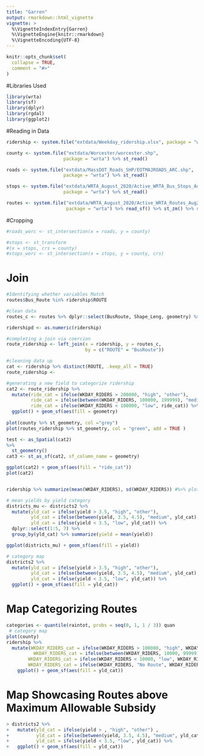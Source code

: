 ```yaml
---
title: "Garren"
output: rmarkdown::html_vignette
vignette: >
  %\VignetteIndexEntry{Garren}
  %\VignetteEngine{knitr::rmarkdown}
  %\VignetteEncoding{UTF-8}
---
```


```r
knitr::opts_chunk$set(
  collapse = TRUE,
  comment = "#>"
)
```


#Libraries Used
```r
library(wrta)
library(sf)
library(dplyr)
library(rgdal)
library(ggplot2)
```

#Reading in Data
```r
ridership <- system.file("extdata/Weekday_ridership.xlsx", package = "wrta") %>% st_read

county <- system.file("extdata/Worcester/worcester.shp",
                     package = "wrta") %>% st_read() 

roads <- system.file("extdata/MassDOT_Roads_SHP/EOTMAJROADS_ARC.shp",
                     package = "wrta") %>% st_read() 

stops <- system.file("extdata/WRTA_August_2020/Active_WRTA_Bus_Stops_Aug2020.shp",
                     package = "wrta") %>% st_read()

routes <- system.file("extdata/WRTA_August_2020/Active_WRTA_Routes_Aug2020.shp",
                      package = "wrta") %>% read_sf() %>% st_zm() %>% st_geometry()

```

#Cropping
```r
#roads_worc <- st_intersection(x = roads, y = county) 

#stops <- st_transform
#(x = stops, crs = county)
#stops_worc <- st_intersection(x = stops, y = county, crs)

```

# Join
```r
#Identifying whether variables Match
routes$Bus_Route %in% ridership$ROUTE

#clean data
routes_c <- routes %>% dplyr::select(BusRoute, Shape_Leng, geometry) %>% as.SpatialLines.SLDF()

ridershipd <- as.numeric(ridership)

#completing a join via coercion
route_ridership <- left_join(x = ridership, y = routes_c, 
                             by = c("ROUTE" = "BusRoute")) 

```


```r
#cleaning data up
cat <- ridership %>% distinct(ROUTE, .keep_all = TRUE) 
route_ridership <- 

#generating a new field to categorize ridership
cat2 <- route_ridership %>% 
  mutate(ride_cat = ifelse(WKDAY_RIDERS > 200000, "high", "other"), 
         ride_cat = ifelse(between(WKDAY_RIDERS, 100000, 199999), "medium", ride_cat),
         ride_cat = ifelse(WKDAY_RIDERS < 100000, "low", ride_cat)) %>% 
  ggplot() + geom_sf(aes(fill = geometry)
                     
plot(county %>% st_geometry, col ="grey")
plot(routes_ridership %>% st_geometry, col = "green", add = TRUE )

test <- as_Spatial(cat2)
%>% 
  st_geometry()
cat3 <- st_as_sf(cat2, sf_column_name = geometry)

ggplot(cat2) + geom_sf(aes(fill = "ride_cat"))
plot(cat2)


ridership %>% summarize(mean(WKDAY_RIDERS), sd(WKDAY_RIDERS)) #%>% plot()

# mean yields by yield category
districts_mu <- districts2 %>% 
  mutate(yld_cat = ifelse(yield > 3.5, "high", "other"), 
         yld_cat = ifelse(between(yield, 3.5, 4.5), "medium", yld_cat),
         yld_cat = ifelse(yield < 3.5, "low", yld_cat)) %>% 
  dplyr::select(1:5, 7) %>% 
  group_by(yld_cat) %>% summarize(yield = mean(yield))

ggplot(districts_mu) + geom_sf(aes(fill = yield))

# category map
districts2 %>% 
  mutate(yld_cat = ifelse(yield > 3.5, "high", "other"), 
         yld_cat = ifelse(between(yield, 3.5, 4.5), "medium", yld_cat),
         yld_cat = ifelse(yield < 3.5, "low", yld_cat)) %>% 
  ggplot() + geom_sf(aes(fill = yld_cat))

```

# Map Categorizing Routes
```r
categories <- quantile(raintot, probs = seq(0, 1, 1 / 3)) quan
 # category map
plot(county)
ridership %>% 
  mutate(WKDAY_RIDERS_cat = ifelse(WKDAY_RIDERS > 100000, "high", WKDAY_RIDERS_cat),  
          WKDAY_RIDERS_cat = ifelse(between(WKDAY_RIDERS, 10000, 99999), "medium", WKDAY_RIDERS_cat),
        WKDAY_RIDERS_cat = ifelse(WKDAY_RIDERS < 10000, "low", WKDAY_RIDERS_cat),
        WKDAY_RIDERS_cat = ifelse(WKDAY_RIDERS, "No Route", WKDAY_RIDERS_cat)) %>% 
    ggplot() + geom_sf(aes(fill = yld_cat))

```

# Map Showcasing Routes above Maximum Allowable Subsidy

```r
> districts2 %>% 
+   mutate(yld_cat = ifelse(yield > , "high", "other") , 
+          yld_cat = ifelse(between(yield, 3.5, 4.5), "medium", yld_cat),
+          yld_cat = ifelse(yield < 3.5, "low", yld_cat)) %>% 
+   ggplot() + geom_sf(aes(fill = yld_cat))
```

